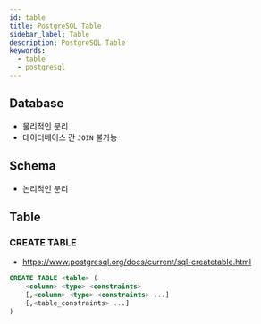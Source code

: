 ```yaml
---
id: table
title: PostgreSQL Table
sidebar_label: Table
description: PostgreSQL Table
keywords:
  - table
  - postgresql
---
```


## Database

- 물리적인 분리
- 데이터베이스 간 `JOIN` 불가능

## Schema

- 논리적인 분리

## Table

### CREATE TABLE

- https://www.postgresql.org/docs/current/sql-createtable.html

```sql
CREATE TABLE <table> (
    <column> <type> <constraints>
    [,<column> <type> <constraints> ...]
    [,<table_constraints> ...]
)
```
